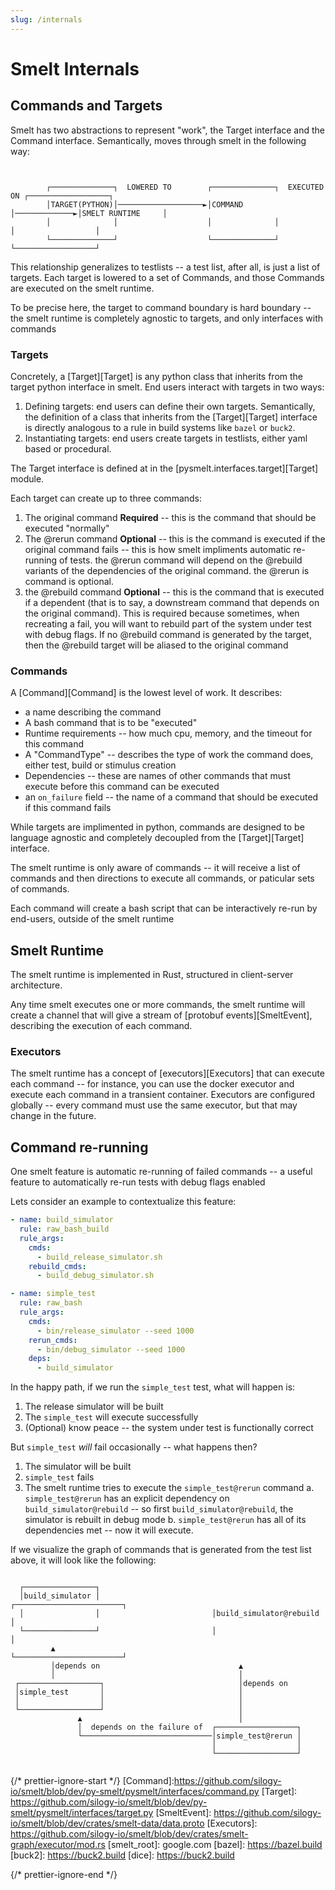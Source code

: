 ```yaml
---
slug: /internals
---
```


# Smelt Internals

## Commands and Targets

Smelt has two abstractions to represent "work", the Target interface and the Command interface. Semantically, moves through smelt in the following way:

```


        ┌──────────────┐  LOWERED TO        ┌──────────────┐  EXECUTED ON ┌──────────────────┐
        │TARGET(PYTHON)│───────────────────►│COMMAND       │─────────────►│SMELT RUNTIME     │
        │              │                    │              │              │                  │
        └──────────────┘                    └──────────────┘              └──────────────────┘
```

This relationship generalizes to testlists -- a test list, after all, is just a list of targets. Each target is lowered to a set of Commands, and those Commands are executed on the smelt runtime.

To be precise here, the target to command boundary is hard boundary -- the smelt runtime is completely agnostic to targets, and only interfaces with commands

### Targets

Concretely, a [Target][Target] is any python class that inherits from the target python interface in smelt. End users interact with targets in two ways:

1. Defining targets: end users can define their own targets. Semantically, the definition of a class that inherits from the [Target][Target] interface is directly analogous to a rule in build systems like `bazel` or `buck2`.
2. Instantiating targets: end users create targets in testlists, either yaml based or procedural.

The Target interface is defined at in the [pysmelt.interfaces.target][Target] module.

Each target can create up to three commands:

1. The original command **Required** -- this is the command that should be executed "normally"
2. The @rerun command **Optional** -- this is the command is executed if the original command fails -- this is how smelt impliments automatic re-running of tests. the @rerun command will depend on the @rebuild variants of the dependencies of the original command. the @rerun is command is optional.
3. the @rebuild command **Optional** -- this is the command that is executed if a dependent (that is to say, a downstream command that depends on the original command). This is required because sometimes, when recreating a fail, you will want to rebuild part of the system under test with debug flags. If no @rebuild command is generated by the target, then the @rebuild target will be aliased to the original command

### Commands

A [Command][Command] is the lowest level of work. It describes:

- a name describing the command
- A bash command that is to be "executed"
- Runtime requirements -- how much cpu, memory, and the timeout for this command
- A "CommandType" -- describes the type of work the command does, either test, build or stimulus creation
- Dependencies -- these are names of other commands that must execute before this command can be executed
- an `on_failure` field -- the name of a command that should be executed if this command fails

While targets are implimented in python, commands are designed to be language agnostic and completely decoupled from the [Target][Target] interface.

The smelt runtime is only aware of commands -- it will receive a list of commands and then directions to execute all commands, or paticular sets of commands.

Each command will create a bash script that can be interactively re-run by end-users, outside of the smelt runtime

## Smelt Runtime

The smelt runtime is implemented in Rust, structured in client-server architecture.

Any time smelt executes one or more commands, the smelt runtime will create a channel that will give a stream of [protobuf events][SmeltEvent], describing the execution of each command.

### Executors

The smelt runtime has a concept of [executors][Executors] that can execute each command -- for instance, you can use the docker executor and execute each command in a transient container.
Executors are configured globally -- every command must use the same executor, but that may change in the future.

## Command re-running

One smelt feature is automatic re-running of failed commands -- a useful feature to automatically re-run tests with debug flags enabled

Lets consider an example to contextualize this feature:

```yaml
- name: build_simulator
  rule: raw_bash_build
  rule_args:
    cmds:
      - build_release_simulator.sh
    rebuild_cmds:
      - build_debug_simulator.sh

- name: simple_test
  rule: raw_bash
  rule_args:
    cmds:
      - bin/release_simulator --seed 1000
    rerun_cmds:
      - bin/debug_simulator --seed 1000
    deps:
      - build_simulator
```

In the happy path, if we run the `simple_test` test, what will happen is:

1. The release simulator will be built
2. The `simple_test` will execute successfully
3. (Optional) know peace -- the system under test is functionally correct

But `simple_test` _will_ fail occasionally -- what happens then?

1. The simulator will be built
2. `simple_test` fails
3. The smelt runtime tries to execute the `simple_test@rerun` command
   a. `simple_test@rerun` has an explicit dependency on `build_simulator@rebuild` -- so first `build_simulator@rebuild`, the simulator is rebuilt in debug mode
   b. `simple_test@rerun` has all of its dependencies met -- now it will execute.

If we visualize the graph of commands that is generated from the test list above, it will look like the following:

```

  ┌────────────────┐
  │build_simulator │                         ┌────────────────────────┐
  │                │                         │build_simulator@rebuild │
  └────────────────┘                         │                        │
         ▲                                   └────────────────────────┘
         │depends on                               ▲
         │                                         │
 ┌──────────────────┐                              │depends on
 │simple_test       │                              │
 │                  │                              │
 └──────────────────┘                              │
               ▲                                   │
               │  depends on the failure of  ┌──────────────────┐
               └─────────────────────────────│simple_test@rerun │
                                             │                  │
                                             └──────────────────┘


```

{/* prettier-ignore-start */}
[Command]:https://github.com/silogy-io/smelt/blob/dev/py-smelt/pysmelt/interfaces/command.py
[Target]: https://github.com/silogy-io/smelt/blob/dev/py-smelt/pysmelt/interfaces/target.py
[SmeltEvent]: https://github.com/silogy-io/smelt/blob/dev/crates/smelt-data/data.proto
[Executors]: https://github.com/silogy-io/smelt/blob/dev/crates/smelt-graph/executor/mod.rs
[smelt_root]: google.com
[bazel]: https://bazel.build
[buck2]: https://buck2.build
[dice]: https://buck2.build

{/* prettier-ignore-end */}
